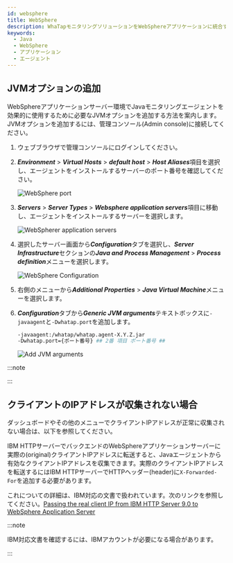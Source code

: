 ```yaml
---
id: websphere
title: WebSphere
description: WhaTapモニタリングソリューションをWebSphereアプリケーションに統合するためのJVM(Java Virtual Machine) オプションの追加方法についての詳細な案内を提供します。本文書は、Javaエージェントのインストール後、WebSphereアプリケーションの性能および可用性をモニタリングするために必要なJVM設定を適用する手順を説明します。エージェントをインストールする際に必要なJVMオプションの構成とWebSphereとの統合に最適な設定方法、ヒープヒストグラムの照会方法が含まれています。
keywords:
  - Java
  - WebSphere
  - アプリケーション
  - エージェント
---
```


## JVMオプションの追加

WebSphereアプリケーションサーバー環境でJavaモニタリングエージェントを効果的に使用するために必要なJVMオプションを追加する方法を案内します。JVMオプションを追加するには、管理コンソール(Admin console)に接続してください。

1. ウェブブラウザで管理コンソールにログインしてください。

2. ***Environment*** > ***Virtual Hosts*** > ***default host*** > ***Host Aliases***項目を選択し、エージェントをインストールするサーバーのポート番号を確認してください。

   ![WebSphere port](https://img.whatap.io/media/agent_java/install/330.png)

3. ***Servers*** > ***Server Types*** > ***Websphere application servers***項目に移動し、エージェントをインストールするサーバーを選択します。

   ![WebSpherer application servers](https://img.whatap.io/media/agent_java/install/300.png)

4. 選択したサーバー画面から***Configuration***タブを選択し、***Server Infrastructure***セクションの***Java and Process Management*** > ***Process definition***メニューを選択します。

   ![WebSphere Configuration](https://img.whatap.io/media/agent_java/install/310.png)

5. 右側のメニューから***Additional Properties*** > ***Java Virtual Machine***メニューを選択します。

6. ***Configuration***タブから***Generic JVM arguments***テキストボックスに`-javaagent`と`-Dwhatap.port`を追加します。

   ```bash
   -javaagent:/whatap/whatap.agent-X.Y.Z.jar
   -Dwhatap.port={ポート番号} ## 2番 項目 ポート番号 ##
   ```

   ![Add JVM arguments](https://img.whatap.io/media/agent_java/install/340.png)

:::note


<Java17 />

:::


<Setheapmemory />

## クライアントのIPアドレスが収集されない場合

ダッシュボードやその他のメニューでクライアントIPアドレスが正常に収集されない場合は、以下を参照してください。 

IBM HTTPサーバーでバックエンドのWebSphereアプリケーションサーバーに実際の(original)クライアントIPアドレスに転送すると、Javaエージェントから有効なクライアントIPアドレスを収集できます。実際のクライアントIPアドレスを転送するにはIBM HTTPサーバーでHTTPヘッダー(header)に`X-Forwarded-For`を追加する必要があります。 

これについての詳細は、IBM対応の文書で扱われています。次のリンクを参照してください。[Passing the real client IP from IBM HTTP Server 9.0 to WebSphere Application Server](https://www.ibm.com/support/pages/passing-real-client-ip-ibm-http-server-90-websphere-application-server)

:::note

IBM対応文書を確認するには、IBMアカウントが必要になる場合があります。

:::


<Nextstep />
